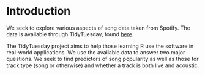 # Introduction

We seek to explore various aspects of song data taken from Spotify. The data is available through TidyTuesday, found [here](https://github.com/rfordatascience/tidytuesday/blob/master/data/2020/2020-01-21/readme.md).

The TidyTuesday project aims to help those learning R use the software in real-world applications. We use the available data to answer two major questions. We seek to find predictors of song popularity as well as those for track type (song or otherwise) and whether a track is both live and acoustic.

